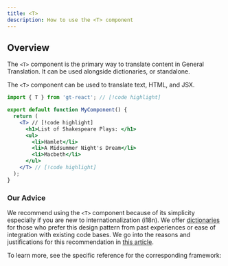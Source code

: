```yaml
---
title: <T>
description: How to use the <T> component
---
```


## Overview

The `<T>` component is the primary way to translate content in General Translation.
It can be used alongside dictionaries, or standalone.

The `<T>` component can be used to translate text, HTML, and JSX.

```jsx
import { T } from 'gt-react'; // [!code highlight]

export default function MyComponent() {
  return (
    <T> // [!code highlight]
      <h1>List of Shakespeare Plays: </h1>
      <ul>
        <li>Hamlet</li>
        <li>A Midsummer Night's Dream</li>
        <li>Macbeth</li>
      </ul>
    </T> // [!code highlight]
  );
}
```


### Our Advice

We recommend using the `<T>` component because of its simplicity especially if you are new to internationalization (i18n).
We offer [dictionaries](/docs/next/reference/dictionaries/dictionaries) for those who prefer this design pattern from past experiences or ease of integration with existing code bases.
We go into the reasons and justifications for this recommendation in [this article](/docs/next/discussion/inline-vs-dictionary).


To learn more, see the specific reference for the corresponding framework:
  
<Cards>
  <Card
    href="/docs/next/reference/t-reference"
    title="Next.js"
  />
  <Card
    href="/docs/react/t"
    title="React"
  />
</Cards>
